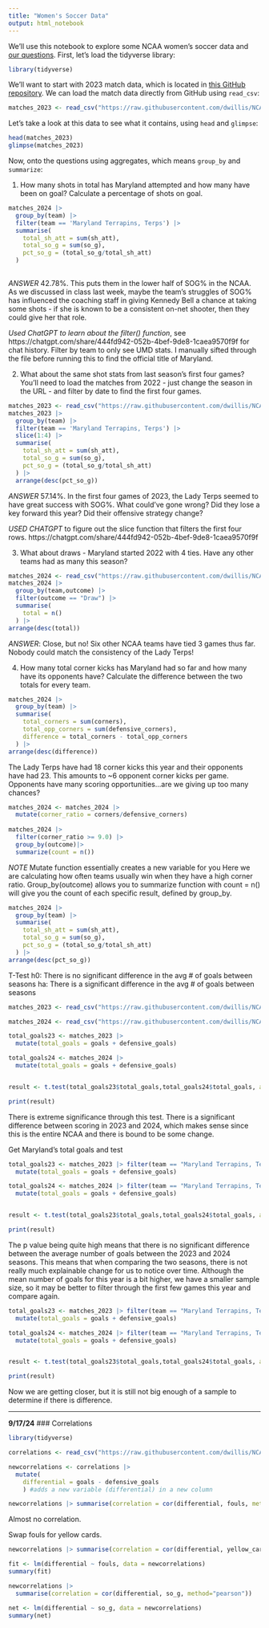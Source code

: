 ```yaml
---
title: "Women's Soccer Data"
output: html_notebook
---
```


We'll use this notebook to explore some NCAA women's soccer data and [our questions](https://docs.google.com/spreadsheets/d/1kTSrnl1URmcexIWLDMWqDnp3q-c2OS45uifnhjp10n4/edit#gid=0). First, let's load the tidyverse library:

```r
library(tidyverse)
```

We'll want to start with 2023 match data, which is located in [this GitHub repository](https://github.com/dwillis/NCAAWomensSoccerData). We can load the match data directly from GitHub using `read_csv`:


```r
matches_2023 <- read_csv("https://raw.githubusercontent.com/dwillis/NCAAWomensSoccerData/main/data/ncaa_womens_soccer_matchstats_2023.csv")
```

Let's take a look at this data to see what it contains, using `head` and `glimpse`:

```r
head(matches_2023)
glimpse(matches_2023)
```

Now, onto the questions using aggregates, which means `group_by` and `summarize`:

1. How many shots in total has Maryland attempted and how many have been on goal? Calculate a percentage of shots on goal.

```r
matches_2024 |>
  group_by(team) |>
  filter(team == 'Maryland Terrapins, Terps') |>
  summarise(
    total_sh_att = sum(sh_att),
    total_so_g = sum(so_g),
    pct_so_g = (total_so_g/total_sh_att)
  )
  
```
*ANSWER* 42.78%. This puts them in the lower half of SOG% in the NCAA. As we discussed in class last week, maybe the team's struggles of SOG% has influenced the coaching staff in giving Kennedy Bell a chance at taking some shots - if she is known to be a consistent on-net shooter, then they could give her that role. 

*Used ChatGPT to learn about the filter() function*, see https://chatgpt.com/share/444fd942-052b-4bef-9de8-1caea9570f9f for chat history. Filter by team to only see UMD stats. I manually sifted through the file before running this to find the official title of Maryland. 


2. What about the same shot stats from last season's first four games? You'll need to load the matches from 2022 - just change the season in the URL - and filter by date to find the first four games.

```r
matches_2023 <- read_csv("https://raw.githubusercontent.com/dwillis/NCAAWomensSoccerData/main/data/ncaa_womens_soccer_matchstats_2023.csv")
matches_2023 |>
  group_by(team) |>
  filter(team == 'Maryland Terrapins, Terps') |>
  slice(1:4) |>
  summarise(
    total_sh_att = sum(sh_att),
    total_so_g = sum(so_g),
    pct_so_g = (total_so_g/total_sh_att)
  ) |>
  arrange(desc(pct_so_g))  
```
*ANSWER* 57.14%. In the first four games of 2023, the Lady Terps seemed to have great success with SOG%. What could've gone wrong? Did they lose a key forward this year? Did their offensive strategy change? 

*USED CHATGPT* to figure out the slice function that filters the first four rows. 
https://chatgpt.com/share/444fd942-052b-4bef-9de8-1caea9570f9f


3. What about draws - Maryland started 2022 with 4 ties. Have any other teams had as many this season?

```r
matches_2024 <- read_csv("https://raw.githubusercontent.com/dwillis/NCAAWomensSoccerData/main/data/ncaa_womens_soccer_matchstats_2024.csv")
matches_2024 |>
  group_by(team,outcome) |>
  filter(outcome == "Draw") |>
  summarise(
    total = n()
  ) |>
arrange(desc(total))
```
*ANSWER*: Close, but no! Six other NCAA teams have tied 3 games thus far. Nobody could match the consistency of the Lady Terps!

4. How many total corner kicks has Maryland had so far and how many have its opponents have? Calculate the difference between the two totals for every team.

```r
matches_2024 |>
  group_by(team) |>
  summarise(
    total_corners = sum(corners),
    total_opp_corners = sum(defensive_corners),
    difference = total_corners - total_opp_corners
  ) |>
arrange(desc(difference))
```
The Lady Terps have had 18 corner kicks this year and their opponents have had 23. This amounts to ~6 opponent corner kicks per game. Opponents have many scoring opportunities...are we giving up too many chances?


```r
matches_2024 <- matches_2024 |>
  mutate(corner_ratio = corners/defensive_corners)
  
matches_2024 |> 
  filter(corner_ratio >= 9.0) |>
  group_by(outcome)|>
  summarize(count = n())


```

*NOTE* Mutate function essentially creates a new variable for you
Here we are calculating how often teams usually win when they have a high corner ratio. 
Group_by(outcome) allows you to 
summarize function with count = n() will give you the count of each specific result, defined by group_by.

```r
matches_2024 |>
  group_by(team) |>
  summarise(
    total_sh_att = sum(sh_att),
    total_so_g = sum(so_g),
    pct_so_g = (total_so_g/total_sh_att)
  ) |>
arrange(desc(pct_so_g))
```


T-Test
h0: There is no significant difference in the avg # of goals between seasons
ha: There is a significant difference in the avg # of goals between seasons

```r
matches_2023 <- read_csv("https://raw.githubusercontent.com/dwillis/NCAAWomensSoccerData/main/data/ncaa_womens_soccer_matchstats_2023.csv")

matches_2024 <- read_csv("https://raw.githubusercontent.com/dwillis/NCAAWomensSoccerData/main/data/ncaa_womens_soccer_matchstats_2024.csv")

```

```r
total_goals23 <- matches_2023 |> 
  mutate(total_goals = goals + defensive_goals)

total_goals24 <- matches_2024 |> 
  mutate(total_goals = goals + defensive_goals)


result <- t.test(total_goals23$total_goals,total_goals24$total_goals, alternative = "two.sided", var.equal = TRUE)

print(result)
```
There is extreme significance through this test. There is a significant difference between scoring in 2023 and 2024, which makes sense since this is the entire NCAA and there is bound to be some change. 


Get Maryland's total goals and test
```r
total_goals23 <- matches_2023 |> filter(team == "Maryland Terrapins, Terps") |> 
  mutate(total_goals = goals + defensive_goals)

total_goals24 <- matches_2024 |> filter(team == "Maryland Terrapins, Terps") |> 
  mutate(total_goals = goals + defensive_goals)


result <- t.test(total_goals23$total_goals,total_goals24$total_goals, alternative = "two.sided", var.equal = TRUE)

print(result)
```


The p value being quite high means that there is no significant difference between the average number of goals between the 2023 and 2024 seasons. This means that when comparing the two seasons, there is not really much explainable change for us to notice over time. Although the mean number of goals for this year is a bit higher, we have a smaller sample size, so it may be better to filter through the first few games this year and compare again. 

```r
total_goals23 <- matches_2023 |> filter(team == "Maryland Terrapins, Terps") |> filter(date < '2023-09-12') |>
  mutate(total_goals = goals + defensive_goals)

total_goals24 <- matches_2024 |> filter(team == "Maryland Terrapins, Terps") |> 
  mutate(total_goals = goals + defensive_goals)


result <- t.test(total_goals23$total_goals,total_goals24$total_goals, alternative = "two.sided", var.equal = TRUE)

print(result)
```

Now we are getting closer, but it is still not big enough of a sample to determine if there is difference. 

----------
**9/17/24**
### Correlations

```r
library(tidyverse)

correlations <- read_csv("https://raw.githubusercontent.com/dwillis/NCAAWomensSoccerData/main/data/ncaa_womens_soccer_matchstats_2024.csv")
```

```r
newcorrelations <- correlations |> 
  mutate(
    differential = goals - defensive_goals
    ) #adds a new variable (differential) in a new column
```

```r
newcorrelations |> summarise(correlation = cor(differential, fouls, method="pearson"))
```
Almost no correlation. 


Swap fouls for yellow cards.
```r
newcorrelations |> summarise(correlation = cor(differential, yellow_cards, method="pearson"))


```


```r
fit <- lm(differential ~ fouls, data = newcorrelations)
summary(fit)
```


```r
newcorrelations |> 
  summarise(correlation = cor(differential, so_g, method="pearson"))
```

```r
net <- lm(differential ~ so_g, data = newcorrelations)
summary(net)
```

